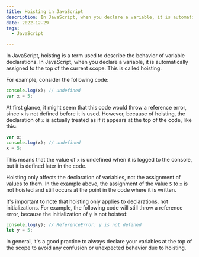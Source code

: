 ```yaml
---
title: Hoisting in JavaScript
description: In JavaScript, when you declare a variable, it is automatically assigned to the top of the current scope. This is called hoisting.
date: 2022-12-29
tags:
  - JavaScript

---
```


In JavaScript, hoisting is a term used to describe the behavior of variable declarations. In JavaScript, when you declare a variable, it is automatically assigned to the top of the current scope. This is called hoisting.

For example, consider the following code:

```js
console.log(x); // undefined
var x = 5;
```

At first glance, it might seem that this code would throw a reference error, since `x` is not defined before it is used. However, because of hoisting, the declaration of `x` is actually treated as if it appears at the top of the code, like this:

```js
var x;
console.log(x); // undefined
x = 5;
```

This means that the value of `x` is undefined when it is logged to the console, but it is defined later in the code.

Hoisting only affects the declaration of variables, not the assignment of values to them. In the example above, the assignment of the value `5` to `x` is not hoisted and still occurs at the point in the code where it is written.

It's important to note that hoisting only applies to declarations, not initializations. For example, the following code will still throw a reference error, because the initialization of `y` is not hoisted:

```js
console.log(y); // ReferenceError: y is not defined
let y = 5;
```

In general, it's a good practice to always declare your variables at the top of the scope to avoid any confusion or unexpected behavior due to hoisting.
